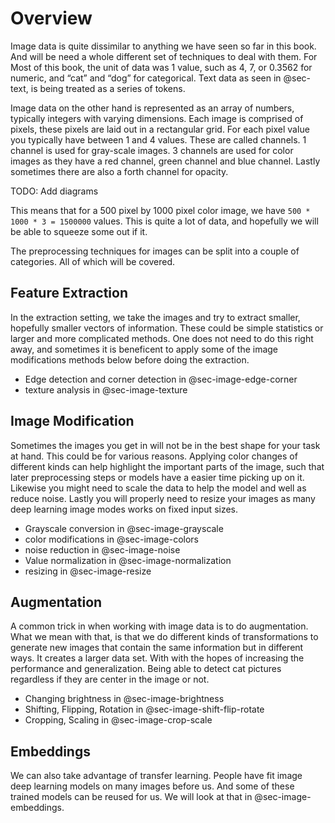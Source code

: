 # Overview {#sec-image}

Image data is quite dissimilar to anything we have seen so far in this book. And will be need a whole different set of techniques to deal with them. For Most of this book, the unit of data was 1 value, such as 4, 7, or 0.3562 for numeric, and "cat" and "dog" for categorical. Text data as seen in @sec-text, is being treated as a series of tokens.

Image data on the other hand is represented as an array of numbers, typically integers with varying dimensions. Each image is comprised of pixels, these pixels are laid out in a rectangular grid. For each pixel value you typically have between 1 and 4 values. These are called channels. 1 channel is used for gray-scale images. 3 channels are used for color images as they have a red channel, green channel and blue channel. Lastly sometimes there are also a forth channel for opacity.

TODO: Add diagrams

This means that for a 500 pixel by 1000 pixel color image, we have `500 * 1000 * 3 = 1500000` values. This is quite a lot of data, and hopefully we will be able to squeeze some out if it.

The preprocessing techniques for images can be split into a couple of categories. All of which will be covered.

## Feature Extraction

In the extraction setting, we take the images and try to extract smaller, hopefully smaller vectors of information. These could be simple statistics or larger and more complicated methods. One does not need to do this right away, and sometimes it is beneficent to apply some of the image modifications methods below before doing the extraction.

- Edge detection and corner detection in @sec-image-edge-corner
- texture analysis in @sec-image-texture

## Image Modification

Sometimes the images you get in will not be in the best shape for your task at hand. This could be for various reasons. Applying color changes of different kinds can help highlight the important parts of the image, such that later preprocessing steps or models have a easier time picking up on it. Likewise you might need to scale the data to help the model and well as reduce noise. Lastly you will properly need to resize your images as many deep learning image modes works on fixed input sizes.

- Grayscale conversion in @sec-image-grayscale
- color modifications in @sec-image-colors
- noise reduction in @sec-image-noise
- Value normalization in @sec-image-normalization
- resizing in @sec-image-resize

## Augmentation

A common trick in when working with image data is to do augmentation. What we mean with that, is that we do different kinds of transformations to generate new images that contain the same information but in different ways. It creates a larger data set. With with the hopes of increasing the performance and generalization. Being able to detect cat pictures regardless if they are center in the image or not.

- Changing brightness in @sec-image-brightness
- Shifting, Flipping, Rotation in @sec-image-shift-flip-rotate
- Cropping, Scaling in @sec-image-crop-scale

## Embeddings

We can also take advantage of transfer learning. People have fit image deep learning models on many images before us. And some of these trained models can be reused for us. We will look at that in @sec-image-embeddings.
